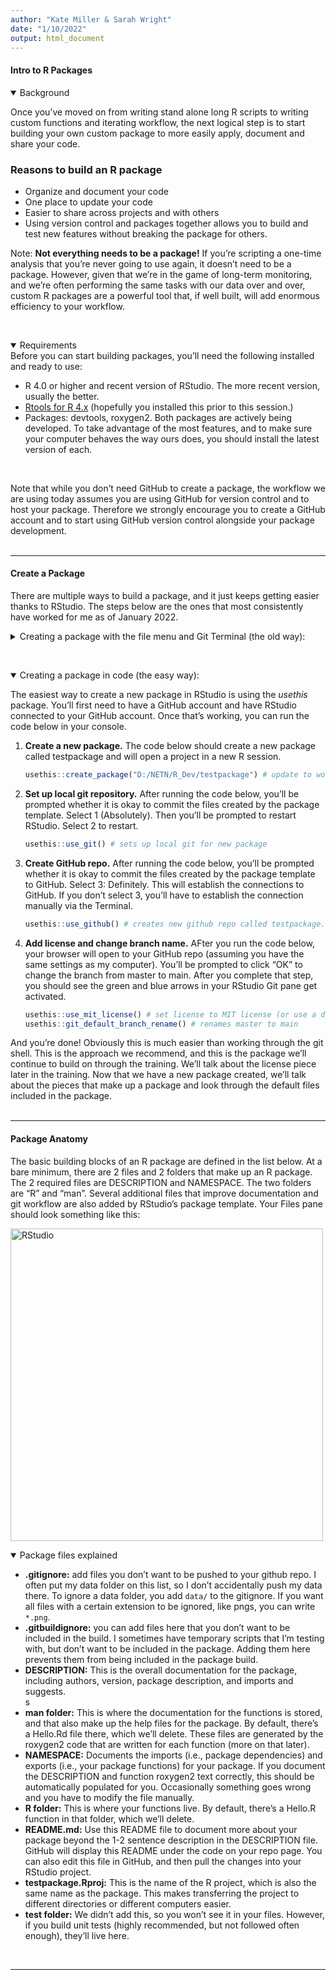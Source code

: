 ```yaml
---
author: "Kate Miller & Sarah Wright"
date: "1/10/2022"
output: html_document
---
```


#### Intro to R Packages {.tabset}
<details open><summary class = 'drop'> Background </summary>
Once you've moved on from writing stand alone long R scripts to writing custom functions and iterating workflow, the next logical step is to start building your own custom package to more easily apply, document and share your code. 

<h3>Reasons to build an R package </h3>
<ul>
<li>Organize and document your code</li>
<li>One place to update your code</li>
<li>Easier to share across projects and with others</li>
<li>Using version control and packages together allows you to build and test new features without breaking the package for others.</li>
</ul>

Note: <b>Not everything needs to be a package!</b> If you're scripting a one-time analysis that you're never going to use again, it doesn't need to be a package. However, given that we're in the game of long-term monitoring, and we're often performing the same tasks with our data over and over, custom R packages are a powerful tool that, if well built, will add enormous efficiency to your workflow. 
</details>
<br>

<details open><summary class = 'drop'>Requirements</summary>
Before you can start building packages, you'll need the following installed and ready to use: 
<ul>
<li>R 4.0 or higher and recent version of RStudio. The more recent version, usually the better. </li>
<li><a href="https://cran.r-project.org/bin/windows/Rtools/rtools40.html">Rtools for R 4.x</a> (hopefully you installed this prior to this session.)</li>
<li>Packages: devtools, roxygen2. Both packages are actively being developed. To take advantage of the most features, and to make sure your computer behaves the way ours does, you should install the latest version of each. </li>
</ul>
<br>

Note that while you don't need GitHub to create a package, the workflow we are using today assumes you are using GitHub for version control and to host your package. Therefore we strongly encourage you to create a GitHub account and to start using GitHub version control alongside your package development.
</details>
<br>
<hr>

#### Create a Package

There are multiple ways to build a package, and it just keeps getting easier thanks to RStudio. The steps below are the ones that most consistently have worked for me as of January 2022. 

<details><summary class = 'drop'>Creating a package with the file menu and Git Terminal (the old way):</summary> 
<ol>
<li>Create a repo on Github</li>
  <ol>
  <li>Log into your GitHub account in your web browser (if not already logged in).</li>
  <li>In the upper-right corner of the page, click on the "+" button and select "New repository"</li>
  <li>Name the repository and leave the rest as is and click on the "Create repository" button at the bottom of the page. Leave the next page open, as you'll use the code example to connect your RStudio project to GitHub.</li>
  </ol>
<li>Open RStudio and create a new project</li>
  <ol>
  <li>Go to File > New Project > New Directory > R Package </li>
  <li>Name the package, specify the directory, check "Create git repo". Note that special characters, like underscores aren't allowed in package names. I'm going to call this testpackage2. </li>
  <li>Click "Create Project"</li></ol>
<li>Go to the Terminal Tab in your Console Pane (typically in bottom left of screen) and type in the code that is listed on github under "...or create a new repository on the command line", pressing return between each line. Note you can also open the Git Shell by going to the Git tab in your Environment Pane. Click on the down arrow to the right of the <img src="./images/gear.png" alt="RStudio" width="20px"> gear box, and click on Shell). </li>
</ol>

Once those steps are completed, check that it worked by going to git tab to pull from GitHub. If the down and up arrows are grayed out, something went wrong. If they look like the image below, and you can pull down from GitHub, then you're all set.<br>
<img src="./images/git_arrows.jpg" width='300px' class='center'>

Example git code for setting up the repo on my account: 
<br>
```r
#------------------
# R Packages I
#------------------
knitr::include_graphics("./images/gitshell_init_code.png")
```
</details>
<br>

<details open><summary class = 'drop'>Creating a package in code (the easy way):</summary>
The easiest way to create a new package in RStudio is using the <i>usethis</i> package. You'll first need to have a GitHub account and have RStudio connected to your GitHub account. Once that's working, you can run the code below in your console.  

<ol>
<li><b>Create a new package.</b> The code below should create a new package called testpackage and will open a project in a new R session.</li>
```r
usethis::create_package("D:/NETN/R_Dev/testpackage") # update to work with your file path
```

<li><b>Set up local git repository.</b> After running the code below, you'll be prompted whether it is okay to commit the files created by the package template. Select 1 (Absolutely). Then you'll be prompted to restart RStudio. Select 2 to restart. </li>
```r
usethis::use_git() # sets up local git for new package
```

<li><b>Create GitHub repo.</b> After running the code below, you'll be prompted whether it is okay to commit the files created by the package template to GitHub. Select 3: Definitely. This will establish the connections to GitHub. If you don't select 3, you'll have to establish the connection manually via the Terminal. </li>
```r
usethis::use_github() # creates new github repo called testpackage. 
```

<li><b>Add license and change branch name.</b> AFter you run the code below, your browser will open to your GitHub repo (assuming you have the same settings as my computer). You'll be prompted to click "OK" to change the branch from master to main. After you complete that step, you should see the green and blue arrows in your RStudio Git pane get activated.</li> 
```r
usethis::use_mit_license() # set license to MIT license (or use a different license.)
usethis::git_default_branch_rename() # renames master to main 
```
</ol>

And you're done! Obviously this is much easier than working through the git shell. This is the approach we recommend, and this is the package we'll continue to build on through the training. We'll talk about the license piece later in the training. Now that we have a new package created, we'll talk about the pieces that make up a package and look through the default files included in the package. 
</details>
<br>
<hr>

#### Package Anatomy
The basic building blocks of an R package are defined in the list below. At a bare minimum, there are 2 files and 2 folders that make up an R package. The 2 required files are DESCRIPTION and NAMESPACE. The two folders are "R" and "man". Several additional files that improve documentation and git workflow are also added by RStudio's package template. Your Files pane should look something like this:

<img src="./images/package_files.png" alt="RStudio" width="500px" class="center">

<details open><summary class = 'drop'>Package files explained </summary>
<ul>
<li><b>.gitignore:</b> add files you don't want to be pushed to your github repo. I often put my data folder on this list, so I don't accidentally push my data there. To ignore a data folder, you add `data/` to the gitignore. If you want all files with a certain extension to be ignored, like pngs, you can write `*.png`.
<li><b>.gitbuildignore:</b> you can add files here that you don't want to be included in the build. I sometimes have temporary scripts that I'm testing with, but don't want to be included in the package. Adding them here prevents them from being included in the package build.
<li><b>DESCRIPTION:</b> This is the overall documentation for the package, including authors, version, package description, and imports and suggests.</li>s
<li><b>man folder:</b> This is where the documentation for the functions is stored, and that also make up the help files for the package. By default, there's a Hello.Rd file there, which we'll delete. These files are generated by the roxygen2 code that are written for each function (more on that later).</li>
<li><b>NAMESPACE:</b> Documents the imports (i.e., package dependencies) and exports (i.e., your package functions) for your package. If you document the DESCRIPTION and function roxygen2 text correctly, this should be automatically populated for you. Occasionally something goes wrong and you have to modify the file manually. </li>
<li><b>R folder:</b> This is where your functions live. By default, there's a Hello.R function in that folder, which we'll delete.</li>
<li><b>README.md:</b> Use this README file to document more about your package beyond the 1-2 sentence description in the DESCRIPTION file. GitHub will display this README under the code on your repo page. You can also edit this file in GitHub, and then pull the changes into your RStudio project.</li>
<li><b>testpackage.Rproj:</b> This is the name of the R project, which is also the same name as the package. This makes transferring the project to different directories or different computers easier. </li>
<li><b>test folder:</b> We didn't add this, so you won't see it in your files. However, if you build unit tests (highly recommended, but not followed often enough), they'll live here.
</ul>
</details>
<br>
<hr>


